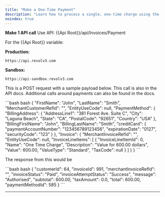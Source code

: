 ```yaml
---
title: "Make a One-Time Payment"
description: "Learn how to process a single, one-time charge using the Revolv3 API. This guide includes code examples and best practices."
noindex: true
---
```


**Make 1 API call** Use API: \{\{Api Root}}/api/Invoices/Payment

For the \{\{Api Root}} variable:

**Production:**

```
https://api.revolv3.com
```

**Sandbox:**

```
https://api-sandbox.revolv3.com
```

This is a POST request with a sample payload below. This call is also in the API docs. Additional calls around payments can also be found in the docs.

<CodeGroup>
  ```bash bash
  {
  	"FirstName": "John",
  	"LastName": "Smith",
  	"MerchantCustomerRefId": "",
  	"EntityUseCode": null,
  	"PaymentMethod": {
  		"BillingAddress": {
                      "AddressLine1": "381 Forest Ave. Suite C",
                      "City": "Laguna Beach",
                      "State": "CA",
                      "PostalCode": "92651",
                      "Country": "USA"
                  },
  		"BillingFirstName": "John",
  		"BillingLastName": "Smith",
          "creditCard": {
              "paymentAccountNumber": "123456789123456",
              "expirationDate": "0127",
              "securityCode": "123"
          }
  	},
  	"Invoice": {
  		"MerchantInvoiceRefId": "",
  		"EntityUseCode": null,
  		"InvoiceLineItems": [
  			{
  				"InvoiceLineItemId": 0,
  				"Name": "One Time Charge",
  				"Description": "Value for 600.00 dollars",
  				"Value": 600.00,
  				"ValueType": "Standard",
  				"TaxCode": null
  			}
  		]
  	}
  }
  ```
</CodeGroup>

The response from this would be

<CodeGroup>
  ```bash bash
  {
      "customerId": 64,
      "invoiceId": 991,
      "merchantInvoiceRefId": "",
      "invoiceStatus": "Paid",
      "invoiceAttemptStatus": "Success",
      "message": "Authorised",
      "subtotal": 600.00,
      "taxAmount": 0.0,
      "total": 600.00,
      "paymentMethodId": 585
  }
  ```
</CodeGroup>

***
